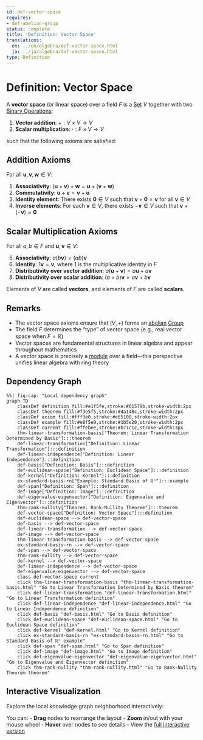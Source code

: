 ```yaml
---
id: def-vector-space
requires:
- def-abelian-group
status: complete
title: 'Definition: Vector Space'
translations:
  en: ../en/algebra/def-vector-space.html
  ja: ../ja/algebra/def-vector-space.html
type: Definition
---
```


# Definition: Vector Space {#def-vector-space}

A **vector space** (or linear space) over a field $F$ is a [Set](../logic-set-theory/def-set.qmd) $V$ together with two [Binary Operations](def-binary-operation.qmd):

1. **Vector addition**: $+ : V \times V \to V$
2. **Scalar multiplication**: $\cdot : F \times V \to V$

such that the following axioms are satisfied:

## Addition Axioms

For all $\mathbf{u}, \mathbf{v}, \mathbf{w} \in V$:

1. **Associativity**: $(\mathbf{u} + \mathbf{v}) + \mathbf{w} = \mathbf{u} + (\mathbf{v} + \mathbf{w})$
2. **Commutativity**: $\mathbf{u} + \mathbf{v} = \mathbf{v} + \mathbf{u}$
3. **Identity element**: There exists $\mathbf{0} \in V$ such that $\mathbf{v} + \mathbf{0} = \mathbf{v}$ for all $\mathbf{v} \in V$
4. **Inverse elements**: For each $\mathbf{v} \in V$, there exists $-\mathbf{v} \in V$ such that $\mathbf{v} + (-\mathbf{v}) = \mathbf{0}$

## Scalar Multiplication Axioms

For all $a, b \in F$ and $\mathbf{u}, \mathbf{v} \in V$:

5. **Associativity**: $a(b\mathbf{v}) = (ab)\mathbf{v}$
6. **Identity**: $1\mathbf{v} = \mathbf{v}$, where $1$ is the multiplicative identity in $F$
7. **Distributivity over vector addition**: $a(\mathbf{u} + \mathbf{v}) = a\mathbf{u} + a\mathbf{v}$
8. **Distributivity over scalar addition**: $(a + b)\mathbf{v} = a\mathbf{v} + b\mathbf{v}$

Elements of $V$ are called **vectors**, and elements of $F$ are called **scalars**.

## Remarks

- The vector space axioms ensure that $(V, +)$ forms an [abelian](def-abelian-group.qmd) [Group](def-group.qmd)
- The field $F$ determines the "type" of vector space (e.g., real vector space when $F = \mathbb{R}$)
- Vector spaces are fundamental structures in linear algebra and appear throughout mathematics
- A vector space is precisely a [module](def-module.qmd) over a field—this perspective unifies linear algebra with ring theory

## Dependency Graph

```mermaid
%%| fig-cap: "Local dependency graph"
graph TD
    classDef definition fill:#e1f5fe,stroke:#01579b,stroke-width:2px
    classDef theorem fill:#f3e5f5,stroke:#4a148c,stroke-width:2px
    classDef axiom fill:#fff3e0,stroke:#e65100,stroke-width:2px
    classDef example fill:#e8f5e9,stroke:#1b5e20,stroke-width:2px
    classDef current fill:#ffebee,stroke:#b71c1c,stroke-width:3px
    thm-linear-transformation-basis["Theorem: Linear Transformation Determined by Basis"]:::theorem
    def-linear-transformation["Definition: Linear Transformation"]:::definition
    def-linear-independence["Definition: Linear Independence"]:::definition
    def-basis["Definition: Basis"]:::definition
    def-euclidean-space["Definition: Euclidean Space"]:::definition
    def-kernel["Definition: Kernel"]:::definition
    ex-standard-basis-rn["Example: Standard Basis of ℝⁿ"]:::example
    def-span["Definition: Span"]:::definition
    def-image["Definition: Image"]:::definition
    def-eigenvalue-eigenvector["Definition: Eigenvalue and Eigenvector"]:::definition
    thm-rank-nullity["Theorem: Rank-Nullity Theorem"]:::theorem
    def-vector-space["Definition: Vector Space"]:::definition
    def-euclidean-space --> def-vector-space
    def-basis --> def-vector-space
    def-linear-transformation --> def-vector-space
    def-image --> def-vector-space
    thm-linear-transformation-basis --> def-vector-space
    ex-standard-basis-rn --> def-vector-space
    def-span --> def-vector-space
    thm-rank-nullity --> def-vector-space
    def-kernel --> def-vector-space
    def-linear-independence --> def-vector-space
    def-eigenvalue-eigenvector --> def-vector-space
    class def-vector-space current
    click thm-linear-transformation-basis "thm-linear-transformation-basis.html" "Go to Linear Transformation Determined by Basis theorem"
    click def-linear-transformation "def-linear-transformation.html" "Go to Linear Transformation definition"
    click def-linear-independence "def-linear-independence.html" "Go to Linear Independence definition"
    click def-basis "def-basis.html" "Go to Basis definition"
    click def-euclidean-space "def-euclidean-space.html" "Go to Euclidean Space definition"
    click def-kernel "def-kernel.html" "Go to Kernel definition"
    click ex-standard-basis-rn "ex-standard-basis-rn.html" "Go to Standard Basis of ℝⁿ example"
    click def-span "def-span.html" "Go to Span definition"
    click def-image "def-image.html" "Go to Image definition"
    click def-eigenvalue-eigenvector "def-eigenvalue-eigenvector.html" "Go to Eigenvalue and Eigenvector definition"
    click thm-rank-nullity "thm-rank-nullity.html" "Go to Rank-Nullity Theorem theorem"
```

## Interactive Visualization

Explore the local knowledge graph neighborhood interactively:

::: {.graph-viz data-id="def-vector-space" data-width="700" data-height="500"}
:::

You can:
- **Drag** nodes to rearrange the layout
- **Zoom** in/out with your mouse wheel
- **Hover** over nodes to see details
- View the [full interactive version](../../output/interactive/def-vector-space.html){target="_blank"}
